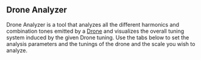 
## Drone Analyzer
Drone Analyzer is a tool that analyzes all the different harmonics and combination tones emitted by a [Drone](/learn/tanpuraworking-1/) and visualizes the overall tuning system induced by the given Drone tuning. Use the tabs below to set the analysis parameters and the tunings of the drone and the scale you wish to analyze.

<DroneAnalyzer />